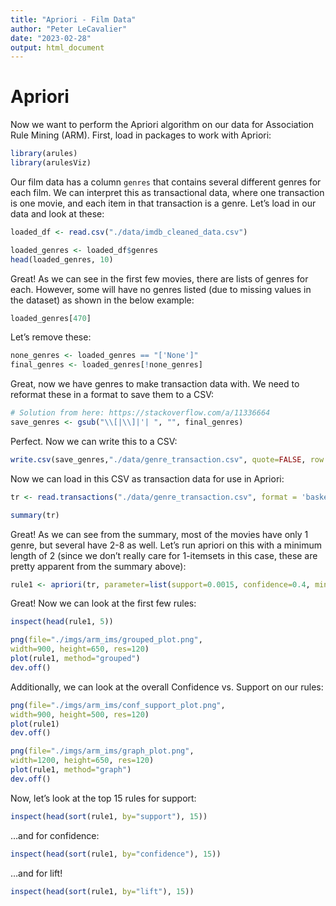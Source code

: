 ```yaml
---
title: "Apriori - Film Data"
author: "Peter LeCavalier"
date: "2023-02-28"
output: html_document
---
```


# Apriori

Now we want to perform the Apriori algorithm on our data for Association Rule Mining (ARM). First, load in packages to work with Apriori:

```r
library(arules)
library(arulesViz)
```

Our film data has a column `genres` that contains several different genres for each film. We can interpret this as transactional data, where one transaction is one movie, and each item in that transaction is a genre. Let's load in our data and look at these:

```r
loaded_df <- read.csv("./data/imdb_cleaned_data.csv")
```

```r
loaded_genres <- loaded_df$genres
head(loaded_genres, 10)
```

Great! As we can see in the first few movies, there are lists of genres for each. However, some will have no genres listed (due to missing values in the dataset) as shown in the below example:

```r
loaded_genres[470]
```

Let's remove these:

```r
none_genres <- loaded_genres == "['None']"
final_genres <- loaded_genres[!none_genres]
```

Great, now we have genres to make transaction data with. We need to reformat these in a format to save them to a CSV:

```r
# Solution from here: https://stackoverflow.com/a/11336664
save_genres <- gsub("\\[|\\]|'| ", "", final_genres)
```

Perfect. Now we can write this to a CSV:

```r
write.csv(save_genres,"./data/genre_transaction.csv", quote=FALSE, row.names = FALSE)
```

Now we can load in this CSV as transaction data for use in Apriori:

```r
tr <- read.transactions("./data/genre_transaction.csv", format = 'basket', sep=',', header=TRUE)
```

```r
summary(tr)
```

Great! As we can see from the summary, most of the movies have only 1 genre, but several have 2-8 as well. Let's run apriori on this with a minimum length of 2 (since we don't really care for 1-itemsets in this case, these are pretty apparent from the summary above):

```r
rule1 <- apriori(tr, parameter=list(support=0.0015, confidence=0.4, minlen=2))
```

Great! Now we can look at the first few rules:

```r
inspect(head(rule1, 5))
```

```r
png(file="./imgs/arm_ims/grouped_plot.png",
width=900, height=650, res=120)
plot(rule1, method="grouped")
dev.off()
```

Additionally, we can look at the overall Confidence vs. Support on our rules:

```r
png(file="./imgs/arm_ims/conf_support_plot.png",
width=900, height=500, res=120)
plot(rule1)
dev.off()
```

```r
png(file="./imgs/arm_ims/graph_plot.png",
width=1200, height=650, res=120)
plot(rule1, method="graph")
dev.off()
```

Now, let's look at the top 15 rules for support:

```r
inspect(head(sort(rule1, by="support"), 15))
```

...and for confidence:

```r
inspect(head(sort(rule1, by="confidence"), 15))
```

...and for lift!

```r
inspect(head(sort(rule1, by="lift"), 15))
```

